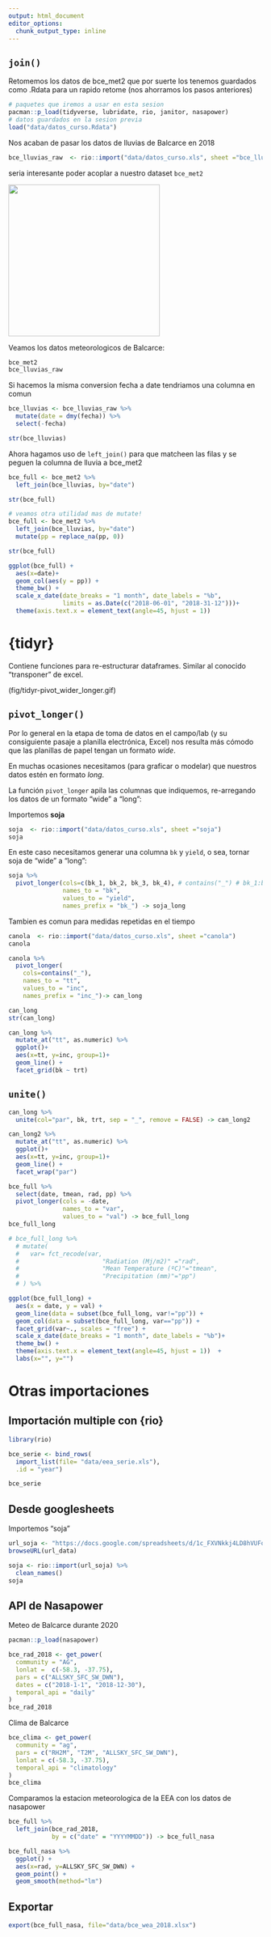 ```yaml
---
output: html_document
editor_options: 
  chunk_output_type: inline
---
```

## `join()`

Retomemos los datos de bce_met2 que por suerte los tenemos guardados como .Rdata para un rapido retome (nos ahorramos los pasos anteriores)

```r
# paquetes que iremos a usar en esta sesion
pacman::p_load(tidyverse, lubridate, rio, janitor, nasapower)
# datos guardados en la sesion previa
load("data/datos_curso.Rdata")
```

Nos acaban de pasar los datos de lluvias de Balcarce en 2018

```r
bce_lluvias_raw  <- rio::import("data/datos_curso.xls", sheet ="bce_lluvias")
```

seria interesante poder acoplar a nuestro dataset `bce_met2`

![](fig/joins.png){width=300px}

Veamos los datos meteorologicos de Balcarce:

```r
bce_met2
bce_lluvias_raw 
```

Si hacemos la misma conversion fecha a date tendriamos una columna en comun 

```r
bce_lluvias <- bce_lluvias_raw %>% 
  mutate(date = dmy(fecha)) %>% 
  select(-fecha)

str(bce_lluvias)
```
Ahora hagamos uso de `left_join()` para que matcheen las filas y se peguen la columna de lluvia a bce_met2

```r
bce_full <- bce_met2 %>% 
  left_join(bce_lluvias, by="date") 

str(bce_full)

# veamos otra utilidad mas de mutate!
bce_full <- bce_met2 %>% 
  left_join(bce_lluvias, by="date") 
  mutate(pp = replace_na(pp, 0))

str(bce_full)
```

```r
ggplot(bce_full) + 
  aes(x=date)+
  geom_col(aes(y = pp)) + 
  theme_bw() + 
  scale_x_date(date_breaks = "1 month", date_labels = "%b",
               limits = as.Date(c("2018-06-01", "2018-31-12")))+
  theme(axis.text.x = element_text(angle=45, hjust = 1))
```

# {tidyr}

Contiene funciones para  re-estructurar dataframes. Similar al conocido "transponer" de excel. 
 
(fig/tidyr-pivot_wider_longer.gif)

## `pivot_longer()`

Por lo general en la etapa de toma de datos en el campo/lab (y su consiguiente pasaje a planilla electrónica, Excel) nos resulta más cómodo que las planillas de papel tengan un formato *wide*.  

En muchas ocasiones necesitamos (para graficar o modelar) que nuestros datos estén en formato *long*. 

La función `pivot_longer` apila las columnas que indiquemos, re-arregando los datos de un formato "wide" a "long":


Importemos  **soja**

```r
soja  <- rio::import("data/datos_curso.xls", sheet ="soja")
soja
```

En este caso necesitamos generar una columna `bk` y `yield`, o sea, tornar soja de "wide" a "long": 

```r
soja %>% 
  pivot_longer(cols=c(bk_1, bk_2, bk_3, bk_4), # contains("_") # bk_1:bk_4
               names_to = "bk", 
               values_to = "yield", 
               names_prefix = "bk_") -> soja_long 
```

Tambien es comun para medidas repetidas en el tiempo

```r
canola  <- rio::import("data/datos_curso.xls", sheet ="canola")
canola
```

```r
canola %>%  
  pivot_longer(
    cols=contains("_"),
    names_to = "tt",
    values_to = "inc", 
    names_prefix = "inc_")-> can_long

can_long
str(can_long)
```

```r
can_long %>% 
  mutate_at("tt", as.numeric) %>% 
  ggplot()+
  aes(x=tt, y=inc, group=1)+
  geom_line() + 
  facet_grid(bk ~ trt)
```

## `unite()`

```r
can_long %>% 
  unite(col="par", bk, trt, sep = "_", remove = FALSE) -> can_long2

can_long2 %>% 
  mutate_at("tt", as.numeric) %>% 
  ggplot()+
  aes(x=tt, y=inc, group=1)+
  geom_line() + 
  facet_wrap("par")
```

:::{#box1 .blue-box}

```r
bce_full %>% 
  select(date, tmean, rad, pp) %>% 
  pivot_longer(cols = -date, 
               names_to = "var", 
               values_to = "val") -> bce_full_long 
bce_full_long 
```

```r
# bce_full_long %>% 
  # mutate(
  #   var= fct_recode(var,
  #                       "Radiation (Mj/m2)" ="rad", 
  #                       "Mean Temperature (ºC)"="tmean", 
  #                       "Precipitation (mm)"="pp") 
  # ) %>% 

ggplot(bce_full_long) + 
  aes(x = date, y = val) +  
  geom_line(data = subset(bce_full_long, var!="pp")) + 
  geom_col(data = subset(bce_full_long, var=="pp")) + 
  facet_grid(var~., scales = "free") + 
  scale_x_date(date_breaks = "1 month", date_labels = "%b")+ 
  theme_bw() + 
  theme(axis.text.x = element_text(angle=45, hjust = 1))  + 
  labs(x="", y="")
```
:::

# Otras importaciones 

## Importación multiple con {rio}

```r
library(rio)

bce_serie <- bind_rows(
  import_list(file= "data/eea_serie.xls"),
  .id = "year")

bce_serie
```

## Desde googlesheets

Importemos "soja"

```r
url_soja <- "https://docs.google.com/spreadsheets/d/1c_FXVNkkj4LD8hVUForaaI24UhRauh_tWsy7sFRSM2k/edit#gid=1579441844"
browseURL(url_data)

soja <- rio::import(url_soja) %>% 
  clean_names()
soja
```

## API de Nasapower

Meteo de Balcarce durante 2020

```r
pacman::p_load(nasapower)

bce_rad_2018 <- get_power(
  community = "AG",
  lonlat =  c(-58.3, -37.75),
  pars = c("ALLSKY_SFC_SW_DWN"),
  dates = c("2018-1-1", "2018-12-30"),
  temporal_api = "daily"
) 
bce_rad_2018
```

Clima de Balcarce

```r
bce_clima <- get_power(
  community = "ag",
  pars = c("RH2M", "T2M", "ALLSKY_SFC_SW_DWN"),
  lonlat = c(-58.3, -37.75),
  temporal_api = "climatology"
)
bce_clima
```

Comparamos la estacion meteorologica de la EEA con los datos de nasapower

```r
bce_full %>% 
  left_join(bce_rad_2018, 
            by = c("date" = "YYYYMMDD")) -> bce_full_nasa
```


```r
bce_full_nasa %>% 
  ggplot() + 
  aes(x=rad, y=ALLSKY_SFC_SW_DWN) + 
  geom_point() + 
  geom_smooth(method="lm")
```


## Exportar

```r
export(bce_full_nasa, file="data/bce_wea_2018.xlsx")
```

